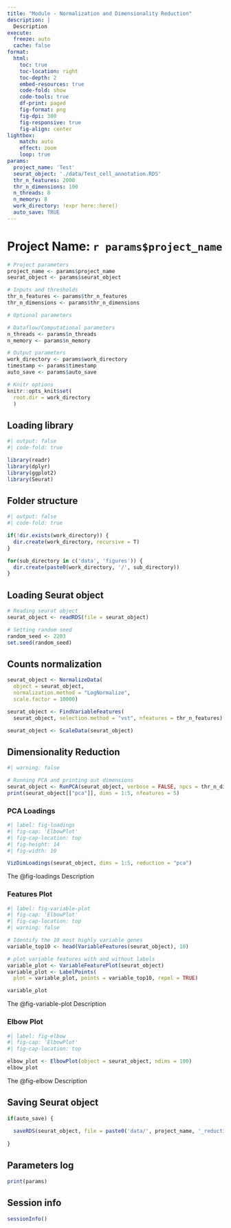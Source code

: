 ```yaml
---
title: "Module - Normalization and Dimensionality Reduction"
description: | 
  Description
execute:
  freeze: auto
  cache: false
format:
  html:
    toc: true
    toc-location: right
    toc-depth: 2
    embed-resources: true
    code-fold: show
    code-tools: true
    df-print: paged
    fig-format: png
    fig-dpi: 300
    fig-responsive: true
    fig-align: center
lightbox:
    match: auto
    effect: zoom
    loop: true
params:
  project_name: 'Test'
  seurat_object: './data/Test_cell_annotation.RDS'
  thr_n_features: 2000
  thr_n_dimensions: 100
  n_threads: 8
  n_memory: 8
  work_directory: !expr here::here()
  auto_save: TRUE
---
```


# Project Name: `r params$project_name`

```r

# Project parameters 
project_name <- params$project_name
seurat_object <- params$seurat_object

# Inputs and thresholds
thr_n_features <- params$thr_n_features
thr_n_dimensions <- params$thr_n_dimensions

# Optional parameters

# Dataflow/Computational parameters
n_threads <- params$n_threads
n_memory <- params$n_memory

# Output parameters
work_directory <- params$work_directory
timestamp <- params$timestamp
auto_save <- params$auto_save

# Knitr options
knitr::opts_knit$set(
  root.dir = work_directory
  )

```

## Loading library

```r
#| output: false
#| code-fold: true

library(readr)
library(dplyr)
library(ggplot2)
library(Seurat)

```

## Folder structure

```r
#| output: false
#| code-fold: true

if(!dir.exists(work_directory)) {
  dir.create(work_directory, recursive = T)
}

for(sub_directory in c('data', 'figures')) {
  dir.create(paste0(work_directory, '/', sub_directory))
}

```

## Loading Seurat object

```r

# Reading seurat object
seurat_object <- readRDS(file = seurat_object)

# Setting random seed
random_seed <- 2203
set.seed(random_seed)

```

## Counts normalization

```r

seurat_object <- NormalizeData(
  object = seurat_object, 
  normalization.method = "LogNormalize",
  scale.factor = 10000)

seurat_object <- FindVariableFeatures(
  seurat_object, selection.method = "vst", nfeatures = thr_n_features)

seurat_object <- ScaleData(seurat_object)

```

## Dimensionality Reduction

```r
#| warning: false

# Running PCA and printing out dimensions
seurat_object <- RunPCA(seurat_object, verbose = FALSE, npcs = thr_n_dimensions)
print(seurat_object[["pca"]], dims = 1:5, nfeatures = 5)

```

### PCA Loadings

```r
#| label: fig-loadings
#| fig-cap: 'ElbowPlot'
#| fig-cap-location: top
#| fig-height: 14
#| fig-width: 10

VizDimLoadings(seurat_object, dims = 1:5, reduction = "pca")

```

:::{.callout-tip}
The @fig-loadings Description
:::

### Features Plot

```r
#| label: fig-variable-plot
#| fig-cap: 'ElbowPlot'
#| fig-cap-location: top
#| warning: false

# Identify the 10 most highly variable genes
variable_top10 <- head(VariableFeatures(seurat_object), 10)

# plot variable features with and without labels
variable_plot <- VariableFeaturePlot(seurat_object)
variable_plot <- LabelPoints(
  plot = variable_plot, points = variable_top10, repel = TRUE)

variable_plot

```

:::{.callout-tip}
The @fig-variable-plot Description
:::

### Elbow Plot

```r
#| label: fig-elbow
#| fig-cap: 'ElbowPlot'
#| fig-cap-location: top

elbow_plot <- ElbowPlot(object = seurat_object, ndims = 100)
elbow_plot

```

:::{.callout-tip}
The @fig-elbow Description
:::

## Saving Seurat object

```r

if(auto_save) {
  
  saveRDS(seurat_object, file = paste0('data/', project_name, '_reduction_object.RDS'))
  
}

```



## Parameters log

```r

print(params)

```

## Session info

```r

sessionInfo()

```
